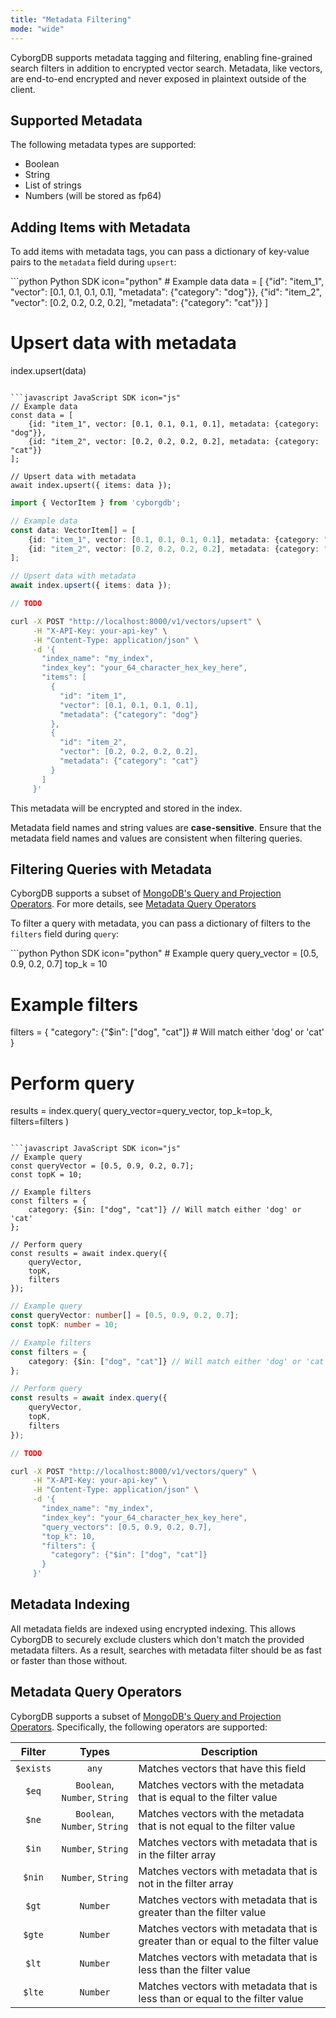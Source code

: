 ```yaml
---
title: "Metadata Filtering"
mode: "wide"
---
```


CyborgDB supports metadata tagging and filtering, enabling fine-grained search filters in addition to encrypted vector search. Metadata, like vectors, are end-to-end encrypted and never exposed in plaintext outside of the client.

## Supported Metadata

The following metadata types are supported:

- Boolean
- String
- List of strings
- Numbers (will be stored as fp64)

## Adding Items with Metadata

To add items with metadata tags, you can pass a dictionary of key-value pairs to the `metadata` field during `upsert`:

<CodeGroup>
```python Python SDK icon="python"
# Example data
data = [
    {"id": "item_1", "vector": [0.1, 0.1, 0.1, 0.1], "metadata": {"category": "dog"}},
    {"id": "item_2", "vector": [0.2, 0.2, 0.2, 0.2], "metadata": {"category": "cat"}}
]

# Upsert data with metadata
index.upsert(data)
```

```javascript JavaScript SDK icon="js"
// Example data
const data = [
    {id: "item_1", vector: [0.1, 0.1, 0.1, 0.1], metadata: {category: "dog"}},
    {id: "item_2", vector: [0.2, 0.2, 0.2, 0.2], metadata: {category: "cat"}}
];

// Upsert data with metadata
await index.upsert({ items: data });
```

```typescript TypeScript SDK icon="code"
import { VectorItem } from 'cyborgdb';

// Example data
const data: VectorItem[] = [
    {id: "item_1", vector: [0.1, 0.1, 0.1, 0.1], metadata: {category: "dog"}},
    {id: "item_2", vector: [0.2, 0.2, 0.2, 0.2], metadata: {category: "cat"}}
];

// Upsert data with metadata
await index.upsert({ items: data });
```

```go Go SDK icon="golang"
// TODO
```

```bash cURL icon="rectangle-terminal"
curl -X POST "http://localhost:8000/v1/vectors/upsert" \
     -H "X-API-Key: your-api-key" \
     -H "Content-Type: application/json" \
     -d '{
       "index_name": "my_index",
       "index_key": "your_64_character_hex_key_here",
       "items": [
         {
           "id": "item_1",
           "vector": [0.1, 0.1, 0.1, 0.1],
           "metadata": {"category": "dog"}
         },
         {
           "id": "item_2",
           "vector": [0.2, 0.2, 0.2, 0.2],
           "metadata": {"category": "cat"}
         }
       ]
     }'
```
</CodeGroup>

This metadata will be encrypted and stored in the index.

<Tip>Metadata field names and string values are **case-sensitive**. Ensure that the metadata field names and values are consistent when filtering queries.</Tip> 

## Filtering Queries with Metadata

CyborgDB supports a subset of [MongoDB's Query and Projection Operators](https://www.mongodb.com/docs/manual/reference/operator/query/). For more details, see [Metadata Query Operators](#metadata-query-operators)

To filter a query with metadata, you can pass a dictionary of filters to the `filters` field during `query`:

<CodeGroup>
```python Python SDK icon="python"
# Example query
query_vector = [0.5, 0.9, 0.2, 0.7]
top_k = 10

# Example filters
filters = {
    "category": {"$in": ["dog", "cat"]} # Will match either 'dog' or 'cat'
}

# Perform query
results = index.query(
  query_vector=query_vector, 
  top_k=top_k, 
  filters=filters
)
```

```javascript JavaScript SDK icon="js"
// Example query
const queryVector = [0.5, 0.9, 0.2, 0.7];
const topK = 10;

// Example filters
const filters = {
    category: {$in: ["dog", "cat"]} // Will match either 'dog' or 'cat'
};

// Perform query
const results = await index.query({
    queryVector,
    topK,
    filters
});
```

```typescript TypeScript SDK icon="code"
// Example query
const queryVector: number[] = [0.5, 0.9, 0.2, 0.7];
const topK: number = 10;

// Example filters
const filters = {
    category: {$in: ["dog", "cat"]} // Will match either 'dog' or 'cat'
};

// Perform query
const results = await index.query({
    queryVector,
    topK,
    filters
});
```

```go Go SDK icon="golang"
// TODO
```

```bash cURL icon="rectangle-terminal"
curl -X POST "http://localhost:8000/v1/vectors/query" \
     -H "X-API-Key: your-api-key" \
     -H "Content-Type: application/json" \
     -d '{
       "index_name": "my_index",
       "index_key": "your_64_character_hex_key_here",
       "query_vectors": [0.5, 0.9, 0.2, 0.7],
       "top_k": 10,
       "filters": {
         "category": {"$in": ["dog", "cat"]}
       }
     }'
```
</CodeGroup>

## Metadata Indexing

All metadata fields are indexed using encrypted indexing. This allows CyborgDB to securely exclude clusters which don't match the provided metadata filters. As a result, searches with metadata filter should be as fast or faster than those without.

## Metadata Query Operators

CyborgDB supports a subset of [MongoDB's Query and Projection Operators](https://www.mongodb.com/docs/manual/reference/operator/query/). Specifically, the following operators are supported:

| Filter | Types | Description |
| :---: | :---: | --- |
| `$exists` | `any` | Matches vectors that have this field |
| `$eq` | `Boolean`, `Number`, `String` | Matches vectors with the metadata that is equal to the filter value |
| `$ne` | `Boolean`, `Number`, `String` | Matches vectors with the metadata that is not equal to the filter value |
| `$in` | `Number`, `String` | Matches vectors with metadata that is in the filter array |
| `$nin` | `Number`, `String` | Matches vectors with metadata that is not in the filter array |
| `$gt` | `Number` | Matches vectors with metadata that is greater than the filter value |
| `$gte` | `Number` | Matches vectors with metadata that is greater than or equal to the filter value |
| `$lt` | `Number` | Matches vectors with metadata that is less than the filter value |
| `$lte` | `Number` | Matches vectors with metadata that is less than or equal to the filter value |